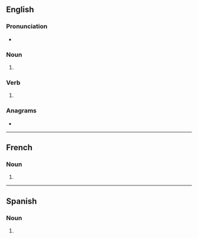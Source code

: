 {{also|Booms}}
==English==

===Pronunciation===
* {{IPA|en|/buːmz/}}

===Noun===
{{head|en|noun form}}

# {{plural of|en|boom}}

===Verb===
{{head|en|verb form}}

# {{en-third-person singular of|boom}}

===Anagrams===
* {{anagrams|en|a=bmoos|bosom|mobos|moobs}}

----

==French==

===Noun===
{{head|fr|noun form|g=m}}

# {{plural of|fr|boom}}

----

==Spanish==

===Noun===
{{head|es|noun form|g=m-p}}

# {{plural of|es|boom}}